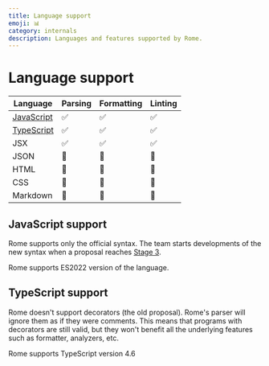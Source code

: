 ```yaml
---
title: Language support
emoji: 📊
category: internals
description: Languages and features supported by Rome.
---
```


# Language support

| Language                          | Parsing                                                 | Formatting                                              | Linting                                                 |
|-----------------------------------|---------------------------------------------------------|---------------------------------------------------------|---------------------------------------------------------|
| [JavaScript](#javascript-support) | <span aria-label="Supported" role="img">✅</span>        | <span aria-label="Supported" role="img">✅</span>        | <span aria-label="Supported" role="img">✅</span>        |
| [TypeScript](#typescript-support) | <span aria-label="Supported" role="img">✅</span>        | <span aria-label="Supported" role="img">✅</span>        | <span aria-label="Supported" role="img">✅</span>        |
| JSX                               | <span aria-label="Supported" role="img">✅</span>        | <span aria-label="Supported" role="img">✅</span>        | <span aria-label="Supported" role="img">✅</span>        |
| JSON                              | <span aria-label="Not in Progress" role="img">🚫</span> | <span aria-label="Not in Progress" role="img">🚫</span> | <span aria-label="Not in Progress" role="img">🚫</span> |
| HTML                              | <span aria-label="Not in Progress" role="img">🚫</span> | <span aria-label="Not in Progress" role="img">🚫</span> | <span aria-label="Not in Progress" role="img">🚫</span> |
| CSS                               | <span aria-label="Not in progress" role="img">🚫</span> | <span aria-label="Not in Progress" role="img">🚫</span> | <span aria-label="Not in Progress" role="img">🚫</span> |
| Markdown                          | <span aria-label="Not in progress" role="img">🚫</span> | <span aria-label="Not in Progress" role="img">🚫</span> | <span aria-label="Not in Progress" role="img">🚫</span> |


## JavaScript support

Rome supports only the official syntax. The team starts developments of the new syntax when a proposal reaches
[Stage 3](https://github.com/tc39/proposals#stage-3).

Rome supports ES2022 version of the language.

## TypeScript support

Rome doesn't support decorators (the old proposal). Rome's parser will ignore them as if they were comments.
This means that programs with decorators are still valid, but they won't
benefit all the underlying features such as formatter, analyzers, etc.

Rome supports TypeScript version 4.6
